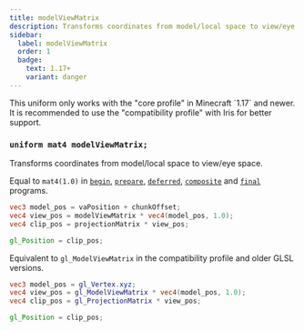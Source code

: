 ```yaml
---
title: modelViewMatrix
description: Transforms coordinates from model/local space to view/eye space.
sidebar:
  label: modelViewMatrix
  order: 1
  badge:
    text: 1.17+
    variant: danger
---
```


<Aside type="danger">This uniform only works with the "core profile" in Minecraft `1.17` and newer. It is recommended to use the "compatibility profile" with Iris for better support. </Aside>

### `uniform mat4 modelViewMatrix;`

Transforms coordinates from model/local space to view/eye space.

Equal to `mat4(1.0)` in [`begin`](/reference/programs/begin), [`prepare`](/reference/programs/prepare), [`deferred`](/reference/programs/deferred), [`composite`](/reference/programs/composite) and [`final`](/reference/programs/final) programs.
```glsl
vec3 model_pos = vaPosition + chunkOffset;
vec4 view_pos = modelViewMatrix * vec4(model_pos, 1.0);
vec4 clip_pos = projectionMatrix * view_pos;

gl_Position = clip_pos;
```
Equivalent to `gl_ModelViewMatrix` in the compatibility profile and older GLSL versions.
```glsl
vec3 model_pos = gl_Vertex.xyz;
vec4 view_pos = gl_ModelViewMatrix * vec4(model_pos, 1.0);
vec4 clip_pos = gl_ProjectionMatrix * view_pos;

gl_Position = clip_pos;
```